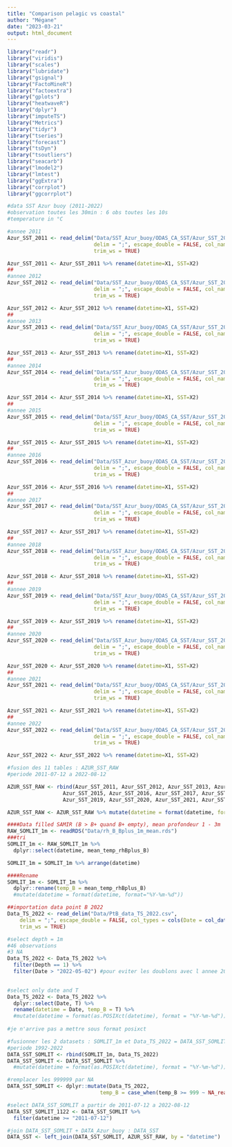 ```yaml
---
title: "Comparison pelagic vs coastal"
author: "Mégane"
date: "2023-03-21"
output: html_document
---
```

```r
library("readr")
library("viridis")
library("scales")
library("lubridate")
library("gsignal")
library("FactoMineR")
library("factoextra")
library("gplots")
library("heatwaveR")
library("dplyr")
library("imputeTS")
library("Metrics")
library("tidyr")
library("tseries")
library("forecast")
library("tsDyn")
library("tsoutliers")
library("seacarb")
library("lmodel2")
library("lmtest")
library("ggExtra")
library("corrplot")
library("ggcorrplot")
```


```r

#data SST Azur buoy (2011-2022)
#observation toutes les 30min : 6 obs toutes les 10s
#temperature in °C

#annee 2011
Azur_SST_2011 <- read_delim("Data/SST_Azur_buoy/ODAS_CA_SST/Azur_SST_2011.dat", 
                            delim = ";", escape_double = FALSE, col_names = FALSE, 
                            trim_ws = TRUE)

Azur_SST_2011 <- Azur_SST_2011 %>% rename(datetime=X1, SST=X2)
##
#annee 2012
Azur_SST_2012 <- read_delim("Data/SST_Azur_buoy/ODAS_CA_SST/Azur_SST_2012.dat", 
                            delim = ";", escape_double = FALSE, col_names = FALSE, 
                            trim_ws = TRUE)

Azur_SST_2012 <- Azur_SST_2012 %>% rename(datetime=X1, SST=X2)
##
#annee 2013
Azur_SST_2013 <- read_delim("Data/SST_Azur_buoy/ODAS_CA_SST/Azur_SST_2013.dat", 
                            delim = ";", escape_double = FALSE, col_names = FALSE, 
                            trim_ws = TRUE)

Azur_SST_2013 <- Azur_SST_2013 %>% rename(datetime=X1, SST=X2)
##
#annee 2014
Azur_SST_2014 <- read_delim("Data/SST_Azur_buoy/ODAS_CA_SST/Azur_SST_2014.dat", 
                            delim = ";", escape_double = FALSE, col_names = FALSE, 
                            trim_ws = TRUE)

Azur_SST_2014 <- Azur_SST_2014 %>% rename(datetime=X1, SST=X2)
##
#annee 2015
Azur_SST_2015 <- read_delim("Data/SST_Azur_buoy/ODAS_CA_SST/Azur_SST_2015.dat", 
                            delim = ";", escape_double = FALSE, col_names = FALSE, 
                            trim_ws = TRUE)

Azur_SST_2015 <- Azur_SST_2015 %>% rename(datetime=X1, SST=X2)
##
#annee 2016
Azur_SST_2016 <- read_delim("Data/SST_Azur_buoy/ODAS_CA_SST/Azur_SST_2016.dat", 
                            delim = ";", escape_double = FALSE, col_names = FALSE, 
                            trim_ws = TRUE)

Azur_SST_2016 <- Azur_SST_2016 %>% rename(datetime=X1, SST=X2)
##
#annee 2017
Azur_SST_2017 <- read_delim("Data/SST_Azur_buoy/ODAS_CA_SST/Azur_SST_2017.dat", 
                            delim = ";", escape_double = FALSE, col_names = FALSE, 
                            trim_ws = TRUE)

Azur_SST_2017 <- Azur_SST_2017 %>% rename(datetime=X1, SST=X2)
##
#annee 2018
Azur_SST_2018 <- read_delim("Data/SST_Azur_buoy/ODAS_CA_SST/Azur_SST_2018.dat", 
                            delim = ";", escape_double = FALSE, col_names = FALSE, 
                            trim_ws = TRUE)

Azur_SST_2018 <- Azur_SST_2018 %>% rename(datetime=X1, SST=X2)
##
#annee 2019
Azur_SST_2019 <- read_delim("Data/SST_Azur_buoy/ODAS_CA_SST/Azur_SST_2019.dat", 
                            delim = ";", escape_double = FALSE, col_names = FALSE, 
                            trim_ws = TRUE)

Azur_SST_2019 <- Azur_SST_2019 %>% rename(datetime=X1, SST=X2)
##
#annee 2020
Azur_SST_2020 <- read_delim("Data/SST_Azur_buoy/ODAS_CA_SST/Azur_SST_2020.dat", 
                            delim = ";", escape_double = FALSE, col_names = FALSE, 
                            trim_ws = TRUE)

Azur_SST_2020 <- Azur_SST_2020 %>% rename(datetime=X1, SST=X2)
##
#annee 2021
Azur_SST_2021 <- read_delim("Data/SST_Azur_buoy/ODAS_CA_SST/Azur_SST_2021.dat", 
                            delim = ";", escape_double = FALSE, col_names = FALSE, 
                            trim_ws = TRUE)

Azur_SST_2021 <- Azur_SST_2021 %>% rename(datetime=X1, SST=X2)
##
#annee 2022
Azur_SST_2022 <- read_delim("Data/SST_Azur_buoy/ODAS_CA_SST/Azur_SST_2022.dat", 
                            delim = ";", escape_double = FALSE, col_names = FALSE, 
                            trim_ws = TRUE)

Azur_SST_2022 <- Azur_SST_2022 %>% rename(datetime=X1, SST=X2)

#fusion des 11 tables : AZUR_SST_RAW
#periode 2011-07-12 a 2022-08-12

AZUR_SST_RAW <- rbind(Azur_SST_2011, Azur_SST_2012, Azur_SST_2013, Azur_SST_2014,
                  Azur_SST_2015, Azur_SST_2016, Azur_SST_2017, Azur_SST_2018,
                  Azur_SST_2019, Azur_SST_2020, Azur_SST_2021, Azur_SST_2022)

AZUR_SST_RAW <- AZUR_SST_RAW %>% mutate(datetime = format(datetime, format="%Y-%m-%d"))

```


```r
####Data filled SAMIR (B > B+ quand B+ empty), mean profondeur 1 - 3m
RAW_SOMLIT_1m <- readRDS("Data/rh_B_Bplus_1m_mean.rds")
###tri
SOMLIT_1m <- RAW_SOMLIT_1m %>%
  dplyr::select(datetime, mean_temp_rhBplus_B)

SOMLIT_1m = SOMLIT_1m %>% arrange(datetime)

####Rename
SOMLIT_1m <- SOMLIT_1m %>%
  dplyr::rename(temp_B = mean_temp_rhBplus_B) 
  #mutate(datetime = format(datetime, format="%Y-%m-%d"))

##importation data point B 2022
Data_TS_2022 <- read_delim("Data/PtB_data_TS_2022.csv", 
    delim = ";", escape_double = FALSE, col_types = cols(Date = col_date(format = "%d/%m/%Y")), 
    trim_ws = TRUE)

#select depth = 1m
#46 observations
#3 NA
Data_TS_2022 <- Data_TS_2022 %>% 
  filter(Depth == 1) %>% 
  filter(Date > "2022-05-02") #pour eviter les doublons avec l annee 2022
 

#select only date and T
Data_TS_2022 <- Data_TS_2022 %>%
  dplyr::select(Date, T) %>% 
  rename(datetime = Date, temp_B = T) %>% 
  #mutate(datetime = format(as.POSIXct(datetime), format = "%Y-%m-%d"))
  
#je n'arrive pas a mettre sous format posixct

#fusionner les 2 datasets : SOMLIT_1m et Data_TS_2022 = DATA_SST_SOMLIT
#periode 1992-2022
DATA_SST_SOMLIT <- rbind(SOMLIT_1m, Data_TS_2022)
DATA_SST_SOMLIT <- DATA_SST_SOMLIT %>% 
  #mutate(datetime = format(as.POSIXct(datetime), format = "%Y-%m-%d"))

#remplacer les 999999 par NA
DATA_SST_SOMLIT <- dplyr::mutate(Data_TS_2022, 
                              temp_B = case_when(temp_B >= 999 ~ NA_real_ ,TRUE ~ temp_B))

#select DATA_SST_SOMLIT a partir de 2011-07-12 a 2022-08-12
DATA_SST_SOMLIT_1122 <- DATA_SST_SOMLIT %>% 
  filter(datetime >= "2011-07-12")

#join DATA_SST_SOMLIT + DATA_Azur_buoy : DATA_SST
DATA_SST <- left_join(DATA_SST_SOMLIT, AZUR_SST_RAW, by = "datetime")

```

## 

```r


```
